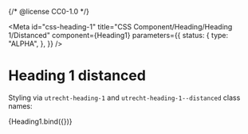 {/* @license CC0-1.0 */}



<Meta
  id="css-heading-1"
  title="CSS Component/Heading/Heading 1/Distanced"
  component={Heading1}
  parameters={{
    status: {
      type: "ALPHA",
    },
  }}
/>

# Heading 1 distanced

Styling via `utrecht-heading-1` and `utrecht-heading-1--distanced` class names:

<Canvas>
  <Story
    name="Distanced"
    args={{
      ...exampleArgs,
      distanced: true,
    }}
  >
    {Heading1.bind({})}
  </Story>
</Canvas>

